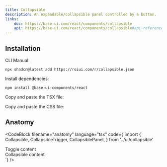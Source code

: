 ```yaml
---
title: Collapsible
description: An expandable/collapsible panel controlled by a button.
links:
    doc: https://base-ui.com/react/components/collapsible
    api: https://base-ui.com/react/components/collapsible#api-reference
---
```


<ComponentPreview name="collapsible-demo" />

## Installation

<InstallationTabs>

<InstallationTabsList>
    <InstallationTabsTrigger value="cli">CLI</InstallationTabsTrigger>
    <InstallationTabsTrigger value="manual">Manual</InstallationTabsTrigger>
</InstallationTabsList>

<InstallationTabsContent value="cli">

```package-install
npx shadcn@latest add https://roiui.com/r/collapsible.json
```

</InstallationTabsContent>

<InstallationTabsContent value="manual">

Install dependencies:

```package-install
npm install @base-ui-components/react
```

Copy and paste the TSX file:

<ComponentSource
    src="registry/brook/ui/collapsible/collapsible.tsx"
    title="components/ui/collapsible.tsx"
    collapsible={true}
/>

Copy and paste the CSS file:

<ComponentSource
    src="registry/brook/ui/collapsible/collapsible.module.css"
    title="components/ui/collapsible.module.css"
    language="css"
    collapsible={true}
/>

</InstallationTabsContent>

</InstallationTabs>

## Anatomy

<CodeBlock
filename="anatomy"
  language="tsx"
  code={`import {
  Collapsible,
  CollapsibleTrigger,
  CollapsiblePanel,
} from '../ui/collapsible'

<Collapsible>
    <CollapsibleTrigger>Toggle content</CollapsibleTrigger>
    <CollapsiblePanel>
        <div>Collapsible content</div>
    </CollapsiblePanel>
</Collapsible>
`} />
